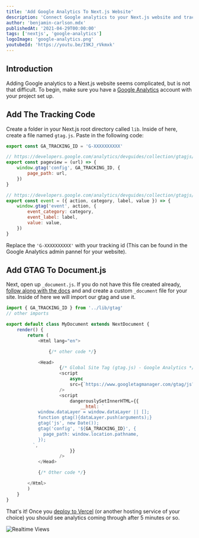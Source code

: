 ```yaml
---
title: 'Add Google Analytics To Next.js Website'
description: 'Connect Google analytics to your Next.js website and track clicks, scrolls, page views, and more.'
author: 'benjamin-carlson.mdx'
publishedAt: '2021-04-29T00:00:00'
tags: ['nextjs', 'google-analytics']
logoImage: 'google-analytics.png'
youtubeId: 'https://youtu.be/I9KJ_rVkmxk'
---
```


## Introduction

Adding Google analytics to a Next.js website seems complicated, but is not that difficult. To begin, make sure you have
a [Google Analytics](https://analytics.google.com/) account with your project set up.

## Add The Tracking Code

Create a folder in your Next.js root directory called `lib`. Inside of here, create a file named `gtag.js`. Paste in the following
code:

```javascript:gtag.js
export const GA_TRACKING_ID = 'G-XXXXXXXXXX'

// https://developers.google.com/analytics/devguides/collection/gtagjs/pages
export const pageview = (url) => {
    window.gtag('config', GA_TRACKING_ID, {
        page_path: url,
    })
}

// https://developers.google.com/analytics/devguides/collection/gtagjs/events
export const event = ({ action, category, label, value }) => {
    window.gtag('event', action, {
        event_category: category,
        event_label: label,
        value: value,
    })
}
```

Replace the `'G-XXXXXXXXXX'` with your tracking id (This can be found in the Google Analytics admin pannel for your website).

## Add GTAG To Document.js

Next, open up `_document.js`. If you do not have this file created already, [follow along with the docs](https://nextjs.org/docs/advanced-features/custom-document) and
and create a custom `_document` file for your site. Inside of here we will import our gtag and use it.

```javascript:_document.js
import { GA_TRACKING_ID } from '../lib/gtag'
// other imports

export default class MyDocument extends NextDocument {
    render() {
        return (
            <Html lang="en">

                {/* other code */}

            <Head>
                    {/* Global Site Tag (gtag.js) - Google Analytics */}
                    <script
                        async
                        src={`https://www.googletagmanager.com/gtag/js?id=${GA_TRACKING_ID}`}
                    />
                    <script
                        dangerouslySetInnerHTML={{
                            __html: `
            window.dataLayer = window.dataLayer || [];
            function gtag(){dataLayer.push(arguments);}
            gtag('js', new Date());
            gtag('config', '${GA_TRACKING_ID}', {
              page_path: window.location.pathname,
            });
          `,
                        }}
                    />
            </Head>

            {/* Other code */}

        </Html>
        )
    }
}
```

That's it! Once you [deploy to Vercel](https://vercel.com/) (or another hosting service of your choice) you should see analytics coming
through after 5 minutes or so.

![Realtime Views](/content/articles/add-google-analytics-to-nextjs/realtime.png)
